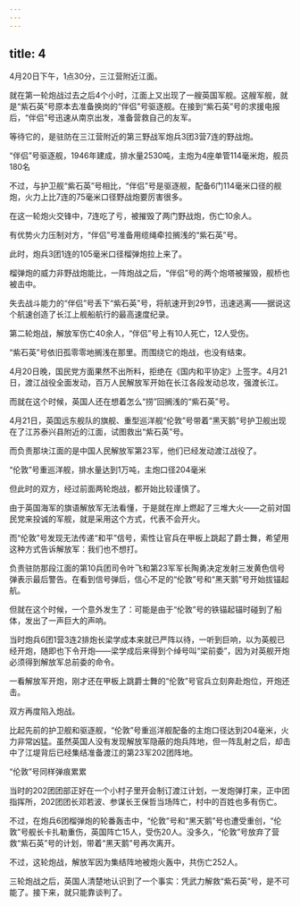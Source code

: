 ```yaml
---
---
---
```

title: 4
---



4月20日下午，1点30分，三江营附近江面。

就在第一轮炮战过去之后4个小时，江面上又出现了一艘英国军舰。这艘军舰，就是“紫石英”号原本去准备换岗的“伴侣”号驱逐舰。在接到“紫石英”号的求援电报后，“伴侣”号迅速从南京出发，准备营救自己的友军。

等待它的，是驻防在三江营附近的第三野战军炮兵3团3营7连的野战炮。

“伴侣”号驱逐舰，1946年建成，排水量2530吨，主炮为4座单管114毫米炮，舰员180名



不过，与护卫舰“紫石英”号相比，“伴侣”号是驱逐舰，配备6门114毫米口径的舰炮，火力上比7连的75毫米口径野战炮要厉害很多。

在这一轮炮火交锋中，7连吃了亏，被摧毁了两门野战炮，伤亡10余人。

有优势火力压制对方，“伴侣”号准备用缆绳牵拉搁浅的“紫石英”号。

此时，炮兵3团1连的105毫米口径榴弹炮拉上来了。

榴弹炮的威力非野战炮能比，一阵炮战之后，“伴侣”号的两个炮塔被摧毁，舰桥也被击中。

失去战斗能力的“伴侣”号丢下“紫石英”号，将航速开到29节，迅速逃离——据说这个航速创造了长江上舰船航行的最高速度纪录。

第二轮炮战，解放军伤亡40余人，“伴侣”号上有10人死亡，12人受伤。

“紫石英”号依旧孤零零地搁浅在那里。而围绕它的炮战，也没有结束。

4月20日晚，国民党方面果然不出所料，拒绝在《国内和平协定》上签字。4月21日，渡江战役全面发动，百万人民解放军开始在长江各段发动总攻，强渡长江。

而就在这个时候，英国人还在想着怎么“捞”回搁浅的“紫石英”号。

4月21日，英国远东舰队的旗舰、重型巡洋舰“伦敦”号带着“黑天鹅”号护卫舰出现在了江苏泰兴县附近的江面，试图救出“紫石英”号。

而负责那块江面的是中国人民解放军第23军，他们已经发动渡江战役了。

“伦敦”号重巡洋舰，排水量达到1万吨，主炮口径204毫米



但此时的双方，经过前面两轮炮战，都开始比较谨慎了。

由于英国海军的旗语解放军无法看懂，于是就在岸上燃起了三堆大火——之前对国民党来投诚的军舰，就是采用这个方式，代表不会开火。

而“伦敦”号发现无法传递“和平”信号，索性让官兵在甲板上跳起了爵士舞，希望用这种方式告诉解放军：我们也不想打。

负责驻防那段江面的第10兵团司令叶飞和第23军军长陶勇决定发射三发黄色信号弹表示最后警告。在看到信号弹后，信心不足的“伦敦”号和“黑天鹅”号开始拔锚起航。

但就在这个时候，一个意外发生了：可能是由于“伦敦”号的铁锚起锚时碰到了船体，发出了一声巨大的声响。

当时炮兵6团1营3连2排炮长梁学成本来就已严阵以待，一听到巨响，以为英舰已经开炮，随即也下令开炮——梁学成后来得到个绰号叫“梁前委”，因为对英舰开炮必须得到解放军总前委的命令。

一看解放军开炮，刚才还在甲板上跳爵士舞的“伦敦”号官兵立刻奔赴炮位，开炮还击。

双方再度陷入炮战。

比起先前的护卫舰和驱逐舰，“伦敦”号重巡洋舰配备的主炮口径达到204毫米，火力非常凶猛。虽然英国人没有发现解放军隐蔽的炮兵阵地，但一阵乱射之后，却击中了江堤背后已经集结准备渡江的第23军202团阵地。

“伦敦”号同样弹痕累累



当时的202团团部正好在一个小村子里开会制订渡江计划，一发炮弹打来，正中团指挥所，202团团长邓若波、参谋长王保哲当场阵亡，村中的百姓也多有伤亡。

不过，在炮兵6团榴弹炮的轮番轰击中，“伦敦”号和“黑天鹅”号也遭受重创，“伦敦”号舰长卡扎勒重伤，英国阵亡15人，受伤20人。没多久，“伦敦”号放弃了营救“紫石英”号的计划，带着“黑天鹅”号再次离开。

不过，这轮炮战，解放军因为集结阵地被炮火轰中，共伤亡252人。

三轮炮战之后，英国人清楚地认识到了一个事实：凭武力解救“紫石英”号，是不可能了。接下来，就只能靠谈判了。